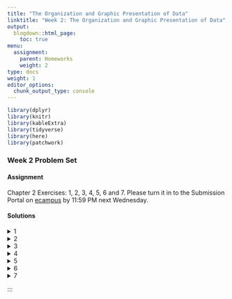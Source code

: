 ```yaml
---
title: "The Organization and Graphic Presentation of Data"
linktitle: "Week 2: The Organization and Graphic Presentation of Data"
output:
  blogdown::html_page:
    toc: true
menu:
  assignment:
    parent: Homeworks
    weight: 2
type: docs
weight: 1
editor_options: 
  chunk_output_type: console
---
```


```r
library(dplyr)
library(knitr)
library(kableExtra)
library(tidyverse)
library(here)
library(patchwork)
```

<style>
span.boxed {
  border: 0px solid #FFFFFF;
  padding: 5px;
  color: #FFFFFF;
  background-color: #005b96;
  display: inline;
} 

table {
   margin-left: auto;
   margin-right: auto;
}

table thead th { border-bottom: 1px solid #ddd; 
}

th, td { padding: 5px; 
}

tr:nth-child(even) { background: #ffffff; 
}
</style>

### Week 2 Problem Set

#### Assignment
Chapter 2 Exercises: 1, 2, 3, 4, 5, 6 and 7. Please turn it in to the Submission Portal on [ecampus](https://ecampus.wvu.edu/){target="_blank"} by 11:59 PM next Wednesday.<br>

#### Solutions

<details><summary>1</summary>
<p>

a. Race is a <span class="boxed">nominal</span>. variable; Since categories can be ordered, Class is an <span class="boxed">ordinal</span> variable; Trauma is an <span class="boxed">interval</span> variable.

b. Frequency table for Race:
```r
dt <- tibble(
  Text_1 = c("White", "Non-White", "Total"),
  Text_2 = c("17", "13", "30")
)
```

<center>

```r
kable(dt, 
      align = c('l', "c"), 
      col.names = c("Race", "Frequency") 
      ) %>%
  kable_styling(position = "center",
                full_width = FALSE) %>%
  row_spec(c(3), bold = T, color = "white", background = "#559e83")
```

</center>

c. We have
```r
dt <- tibble(
  Text_1 = c("White", "Non-White", "Total"),
  Text_2 = c("17/30 = 0.57", "13/30 = 0.43", "30/30 = 1.00")
)
```

<center>

```r
kable(dt, 
      align = c('l', "c"), 
      col.names = c("Classification", "Proportion") 
      ) %>%
  kable_styling(position = "center",
                full_width = FALSE) %>%
  row_spec(c(3), bold = T, color = "white", background = "#559e83")
```

</center>

</p>
</details>

<details><summary>2</summary>
<p>
Frequency and Percentage Distribution Table for Class:
```r
dt <- tibble(
  Text_1 = c("Lower", "Working", "Middle", "Upper", "Total"),
  Text_2 = c("3", "15", "11", "1", "30"),
  Text_3 = c("10", "50", "36.7", "3.3", "100")
)
```

<center>

```r
kable(dt, 
      align = c('l', 'c', 'c'), 
      col.names = c("Class", "Frequency", "Percent") 
      ) %>%
  kable_styling(position = "center",
                full_width = FALSE) %>%
  row_spec(c(5), bold = T, color = "white", background = "#559e83")
```

</center>

a. The smallest perceived class group is the <span class="boxed">upper class</span>, making up only 3.3% of the survey.

b. Together, the <span class="boxed">working</span> and <span class="boxed">middle class</span> make up 50% + 36.7% = 86.7% of the survey.
</p>
</details>


<details><summary>3</summary>
<p>

Frequency table for Traumas:
```r
dt <- tibble(
  Text_1 = c("0", "1", "2", "Total"),
  Text_2 = c("15", "11", "4", "30")
)
```

<center>

```r
kable(dt, 
      align = c('l', "c"), 
      col.names = c("Number of Traumas", "Frequency") 
      ) %>%
  kable_styling(position = "center",
                full_width = FALSE) %>%
  row_spec(c(4), bold = T, color = "white", background = "#559e83")
```

</center>

a. Trauma is an <span class="boxed">interval- or ratio-level variable</span>, since it has a real zero point and a meaningful numeric scale. 

b. People in this survey are more likely to have experienced <span class="boxed">no traumas</span> last year (50% of the group). 

c. The proportion who experienced one or more traumas is calculated by first adding 36.7% and 13.3% equaling 50% and then divide that number by 100 to obtain the proportion, 0.50, or half the group. 

</p>
</details>

<details><summary>4</summary>
<p>
Unfortunately since other visualizations have not been introduced, pie charts are likely the best method approach to present these data. 

```r
ch2p4 <-read_csv(here("static", "data", "homeworks", "ch2p4.csv"))

race <- ch2p4 %>%
  select(Race) %>%
  group_by(Race) %>%
  count() %>% 
  ungroup() %>% 
  arrange(desc(Race)) %>%
  mutate(prop = `n`/sum(`n`)) %>%
  mutate(ypos = cumsum(prop) - 0.5 * prop) %>%
  mutate(label = scales::percent(prop)) %>%
  ggplot(aes(x = "", y = prop, fill = Race)) +
  geom_bar(stat = "identity", 
           alpha = 0.85,
           color = "#FFFFFF") +
  coord_polar("y", start = 0) +
  geom_label(aes(y = ypos, 
                 label = label),
             color = "#FFFFFF",
             show.legend = FALSE,
             size = 4.2,
             fontface = "bold") +
  scale_fill_manual(values = c("#4682b4", "#ff6347"),
                    labels = c("Non-whites", "Whites")) +
  theme_void() +
  theme(legend.position = "bottom",
        legend.text = element_text(size=12),
        legend.title = element_text(size=12,
                                    face = "bold"),
        legend.title.align = 0.5) + 
  guides(fill = guide_legend(title.position = "top"))

trauma <- ch2p4 %>%
  select(Trauma) %>%
  mutate(Trauma = as.character(Trauma)) %>%
  group_by(Trauma) %>%
  count() %>% 
  ungroup() %>% 
  arrange(desc(Trauma)) %>%
  rename(`Incident(s) of Trauma` = Trauma) %>%
  mutate(prop = `n`/sum(`n`)) %>%
  mutate(ypos = cumsum(prop) - 0.5 * prop) %>%
  mutate(label = scales::percent(prop)) %>%
  ggplot(aes(x = "", y = prop, fill = `Incident(s) of Trauma`)) +
  geom_bar(stat = "identity", 
           width = 1,
           alpha = 0.85,
           color = "#FFFFFF") +
  coord_polar("y", start = 0) +
  geom_label(aes(y = ypos, 
                 label = label),
             color = "#FFFFFF",
             show.legend = FALSE,
             size = 4.2,
             fontface = "bold") +
 scale_fill_manual(values = c("#7bc043", "#f37736", "#ee4035"),
                  labels = c("Zero", "One", "Two")) +
  theme_void() +
  theme(legend.position = "bottom",
        legend.text = element_text(size=12),
        legend.title = element_text(size=12,
                                    face = "bold"),
        legend.title.align = 0.5) + 
  guides(fill = guide_legend(title.position = "top"))

race + trauma
```

</p>
</details>

<details><summary>5</summary>
<p>

<span class="boxed">Yes</span> because <span class="boxed">79.2% had “hardly any” confidence in the press</span>, compared to 19.3% of those who voted for Clinton.   

</p>
</details>

<details><summary>6</summary>
<p>

```r
ch2p6 <-read_csv(here("static", "data", "homeworks", "ch2p6.csv")) %>% 
   mutate_if(is.numeric, as.character) %>%
  replace(., is.na(.), "") 
```

<center>

```r
ch2p6  %>% 
  mutate_all(~cell_spec(
    .x, 
    color = ifelse(.x == "99", "white", "black"),
    background = ifelse(.x == "99", "#2e4045", "NA"),
    bold = ifelse(.x == "99", TRUE, "NA"))) %>%
  kable(escape = F,
        align = c('l', "c", "c", "c", "c"), 
        col.names = c("E-mail Hours Per Week", 
                      "Frequency",
                      "Cumulative Frequency",
                      "Percent",
                      "Cumulative Percent")) %>%
  kable_styling(position = "center",
                full_width = FALSE) %>%
  row_spec(c(12), color = "white", background = "#559e83")
```

</center>

</p>
</details>

<details><summary>7</summary>
<p>

According to this time series chart, rates of voting have consistently varied by race and Hispanic origin. The group with the largest increase in voting rates is Blacks, from 53% in 1996 to 66.6% in 2012. However, in 2016, the voting rates for Blacks declined to 59.6%--the lowest it has been since the 2000 election when it was 56.9%. Hispanic voting rates have, for the most part, remained stable, although with some fluctuation most notably from the 1992 election (51.6%) to the 1996 election (44%). As noted in the exercise, in the 2012 presidential election, Blacks had the highest voting rates for all groups, followed by non-Hispanic Whites, non-Hispanic other races, and Hispanics. White voting rates increased by 1.2% from 2012 to 2016. The highest voting rate for Whites was in 1992 (70.2%), 1992 for Hispanics (51.6%), 2012 for Blacks (66.6%), and 1992 for non-Hispanic other races (54%). 

</p>
</details>
:::

